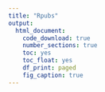 ```yaml
---
title: "Rpubs"
output:
  html_document:
    code_download: true
    number_sections: true
    toc: yes
    toc_float: yes
    df_print: paged
    fig_caption: true
---
```

